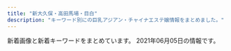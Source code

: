 ```yaml
---
title: "新大久保・高田馬場・目白"
description: "キーワード別にの巨乳アジアン・チャイナエステ嬢情報をまとめました。"
---
```


新着画像と新着キーワードをまとめています。
2021年06月05日の情報です。

<DmmAffiliateIns />
<KeywordTable
  shops={
    [
    {
        "name": "\u6708\u306e\u82b1",
        "url": "https://tsukinohana88.wixsite.com/index",
        "keywords": {},
        "station": "JR\u65b0\u5927\u4e45\u4fdd\u99c5",
        "img_links": [
            "https://static.wixstatic.com/media/80a184_d01c61ede293427e90b1ce25be8720c0~mv2.png",
            "https://static.wixstatic.com/media/80a184_fc46eb4762dc45d5aaded3823ed9ff89~mv2.png",
            "https://static.wixstatic.com/media/80a184_37c7b495532e44808fa932ada8728921~mv2.png",
            "https://static.wixstatic.com/media/80a184_9dc0d14b20d54a71a6cb9f57217e8a32~mv2.png",
            "https://static.wixstatic.com/media/80a184_685d8785c64448469efbaecd356f0615~mv2.jpg",
            "https://static.wixstatic.com/media/80a184_f4cca0709e8a42dfbc72e26393934723~mv2.jpg",
            "https://static.wixstatic.com/media/80a184_ec567299218a41eeb0cb491d6a584398~mv2.png",
            "https://static.wixstatic.com/media/80a184_b70a2c117ac542f79ec2a2014b642be4~mv2.png",
            "https://static.wixstatic.com/media/71aabe_7fde48e91203411687f75bf66049b810~mv2.jpg",
            "https://static.wixstatic.com/media/80a184_a8e12af9159e4af2bbd2cf724caf4e6a~mv2.jpeg",
            "https://static.wixstatic.com/media/80a184_6f8a99a76cfa4e8cb6871f8cdc4667f5~mv2.png",
            "https://static.wixstatic.com/media/80a184_60e3e10d71c6473ca82f313fefc49773~mv2.png",
            "https://static.wixstatic.com/media/80a184_126746405a7f40f191a12f71b777ea41~mv2.png",
            "https://static.wixstatic.com/media/80a184_5208b825bc574a8e8c38cfed61640f7b~mv2.png"
        ]
    },
    {
        "name": "Lovely Heart \u5927\u4e45\u4fdd\u5225\u9928",
        "station": "JR\u5927\u4e45\u4fdd\u99c5\u5317\u53e3",
        "img_links": [
            "http://aes-treat.com/scdl/staff/10811mb.jpg",
            "http://aes-treat.com/pic/head.jpg",
            "http://aes-treat.com/img/ttl_nouka.jpg",
            "http://aes-treat.com/scdl/staff/11041.jpg",
            "http://aes-treat.com/scdl/staff/11121mb.jpg",
            "http://aes-treat.com/scdl/staff/10841mb.jpg",
            "http://aes-treat.com/scdl/staff/10681mb.jpg",
            "http://aes-treat.com/scdl/staff/11091mb.jpg",
            "http://aes-treat.com/scdl/staff/10861.jpg",
            "http://aes-treat.com/scdl/staff/10981mb.jpg",
            "http://aes-treat.com/scdl/staff/11091.jpg",
            "http://aes-treat.com/img/ttl_attbnr.jpg",
            "http://aes-treat.com/scdl/staff/11051mb.jpg",
            "http://aes-treat.com/img/ttl_att.png",
            "http://aes-treat.com/scdl/staff/11051.jpg",
            "http://aes-treat.com/scdl/staff/10902.jpg",
            "http://aes-treat.com/scdl/staff/11191.jpg",
            "http://aes-treat.com/scdl/staff/10891mb.jpg",
            "http://aes-treat.com/scdl/staff/11162.jpg",
            "http://aes-treat.com/img/ttl_sister.png",
            "http://aes-treat.com/i/files/homeimg.jpg",
            "http://aes-treat.com/scdl/staff/11151.jpg",
            "http://aes-treat.com/scdl/staff/11201.jpg",
            "http://aes-treat.com/scdl/staff/10841.jpg",
            "http://aes-treat.com/scdl/staff/10721mb.jpg",
            "http://aes-treat.com/scdl/staff/10901.jpg",
            "http://aes-treat.com/scdl/staff/11151mb.jpg",
            "http://aes-treat.com/scdl/staff/11201mb.jpg",
            "http://aes-treat.com/scdl/staff/11161mb.jpg",
            "http://aes-treat.com/scdl/staff/10721.jpg",
            "http://aes-treat.com/scdl/staff/11211.jpg",
            "http://aes-treat.com/scdl/staff/10941mb.jpg",
            "http://aes-treat.com/scdl/staff/10971.jpg",
            "http://aes-treat.com/scdl/staff/11131.jpg",
            "http://aes-treat.com/scdl/staff/10811.jpg",
            "http://aes-treat.com/scdl/staff/10651.jpg",
            "http://aes-treat.com/pic/top1.jpg",
            "http://aes-treat.com/scdl/staff/10651mb.jpg",
            "http://aes-treat.com/scdl/staff/11131mb.jpg",
            "http://aes-treat.com/scdl/staff/11101.jpg",
            "http://aes-treat.com/scdl/staff/10771mb.jpg",
            "http://aes-treat.com/scdl/staff/11081.jpg",
            "http://aes-treat.com/scdl/staff/11101mb.jpg",
            "http://aes-treat.com/scdl/staff/10891.jpg",
            "http://aes-treat.com/scdl/staff/10171mb.jpg",
            "http://aes-treat.com/scdl/staff/11191mb.jpg",
            "http://aes-treat.com/img/ttl_mobile.jpg",
            "http://aes-treat.com/scdl/staff/11111.jpg",
            "http://aes-treat.com/scdl/staff/10861mb.jpg",
            "http://aes-treat.com/scdl/staff/10972.jpg",
            "http://aes-treat.com/scdl/staff/10681.jpg",
            "http://aes-treat.com/scdl/staff/11211mb.jpg",
            "http://aes-treat.com/scdl/staff/11041mb.jpg",
            "http://aes-treat.com/pic/top2.jpg",
            "http://aes-treat.com/img/ttl_staff.png",
            "http://aes-treat.com/scdl/staff/10971mb.jpg",
            "http://aes-treat.com/scdl/staff/11121.jpg",
            "http://aes-treat.com/img/system/campaign.jpg",
            "http://aes-treat.com/scdl/staff/10842.jpg",
            "http://aes-treat.com/scdl/staff/10171.jpg",
            "http://aes-treat.com/scdl/staff/11081mb.jpg",
            "http://aes-treat.com/scdl/staff/10981.jpg",
            "http://aes-treat.com/scdl/staff/10771.jpg",
            "http://aes-treat.com/scdl/staff/11161.jpg",
            "http://aes-treat.com/scdl/staff/10941.jpg",
            "http://aes-treat.com/scdl/staff/11111mb.jpg",
            "http://aes-treat.com/scdl/staff/10901mb.jpg"
        ],
        "url": "http://aes-treat.com/",
        "keywords": {
            "C": 37
        }
    },
    {
        "img_links": [
            "http://www.kity.work/img/nana1.jpg",
            "http://www.kity.work/images/5.jpg",
            "http://www.kity.work/img/aoi1.jpg",
            "http://www.kity.work/images/news.jpg",
            "http://www.kity.work/images/head.jpg",
            "http://www.kity.work/images/tel.jpg",
            "http://www.kity.work/staff/sara.jpg",
            "http://www.kity.work/images/int1.jpg",
            "http://www.kity.work/images/up.jpg",
            "http://www.kity.work/images/7.jpg",
            "http://www.kity.work/images/int2.jpg",
            "http://www.kity.work/images/s1.jpg",
            "http://www.kity.work/images/3.jpg",
            "http://www.kity.work/staff/yuka.jpg",
            "http://www.kity.work/images/s2.jpg",
            "http://www.kity.work/images/6.jpg",
            "http://www.kity.work/images/sys.jpg",
            "http://www.kity.work/img/yuka2.jpg",
            "http://www.kity.work/images/tg.jpg",
            "http://www.kity.work/img/erina2.jpg",
            "http://www.kity.work/staff/erina.jpg",
            "http://www.kity.work/img/erina1.jpg",
            "http://www.kity.work/images/ac2.jpg",
            "http://www.kity.work/images/1.jpg",
            "http://www.kity.work/images/s1.png",
            "http://www.kity.work/staff/nana.jpg",
            "http://www.kity.work/img/aoi2.jpg",
            "http://www.kity.work/staff/aoi.jpg",
            "http://www.kity.work/img/yuka1.jpg",
            "http://www.kity.work/images/staff_t.jpg",
            "http://www.kity.work/images/interior_t.jpg",
            "http://www.kity.work/img/sara2.jpg",
            "http://www.kity.work/img/sara1.jpg"
        ],
        "keywords": {},
        "name": "\u98a8\u96c5\u5802 \uff5e\u3075\u3046\u304c\u3069\u3046\uff5e",
        "station": "JR\u9ad8\u7530\u99ac\u5834\u99c5\u65e9\u7a32\u7530\u53e3",
        "url": "http://www.kity.work/"
    },
    {
        "keywords": {},
        "name": "Venus -\u30f4\u30a3\u30fc\u30ca\u30b9-",
        "img_links": [],
        "url": "https://venus.tyo.ac/",
        "station": "JR\u5927\u4e45\u4fdd\u99c5\u5357\u53e3"
    },
    {
        "station": "JR\u5927\u4e45\u4fdd\u99c5\u5317\u53e3",
        "keywords": {},
        "img_links": [
            "http://kobo.mssg.jp/images/wenzi-staff.png",
            "http://kobo.mssg.jp/images/staff_4.jpg",
            "http://kobo.mssg.jp/images/staff_bj4.png",
            "http://kobo.mssg.jp/images/staff_5.jpg",
            "http://kobo.mssg.jp/images/staff_9a.jpg",
            "http://kobo.mssg.jp/images/s_info.png",
            "http://kobo.mssg.jp/layer/images/top/top_03.jpg",
            "http://kobo.mssg.jp/images/1.jpg",
            "http://kobo.mssg.jp/images/staff_8a.jpg",
            "http://kobo.mssg.jp/layer/images/top/top_01.jpg",
            "http://kobo.mssg.jp/layer/images/top/top_05.jpg",
            "http://kobo.mssg.jp/layer/images/top/top_04.jpg",
            "http://kobo.mssg.jp/layer/images/top/top_06.jpg",
            "http://kobo.mssg.jp/layer/images/top.jpg",
            "http://kobo.mssg.jp/images/top2.jpg",
            "http://kobo.mssg.jp/layer/images/top/top_02.jpg",
            "http://kobo.mssg.jp/images/top1.jpg",
            "http://kobo.mssg.jp/images/info.png",
            "http://kobo.mssg.jp/images/staff_9b.jpg",
            "http://kobo.mssg.jp/images/staff_8.jpg",
            "http://kobo.mssg.jp/images/staff_bj1.png",
            "http://kobo.mssg.jp/images/staff_2b.jpg",
            "http://kobo.mssg.jp/images/staff_10a.jpg",
            "http://kobo.mssg.jp/layer/images/top/top_08.png",
            "http://kobo.mssg.jp/images/staff_2a.jpg"
        ],
        "name": "\u6c34\u8272-\u30df\u30ba\u30a4\u30ed-",
        "url": "http://kobo.mssg.jp/"
    },
    {
        "url": "http://www.harunoyume.com/",
        "name": "\u6625\u306e\u5922",
        "station": "JR\u65b0\u5927\u4e45\u4fdd\u99c5",
        "img_links": [
            "http://www.harunoyume.com/images/service-image.jpg",
            "http://www.harunoyume.com/images/discount.jpg",
            "http://www.harunoyume.com/images/campaign.jpg",
            "http://www.harunoyume.com/images/covergirl.jpg"
        ],
        "keywords": {}
    },
    {
        "station": "JR\u65b0\u5927\u4e45\u4fdd\u99c5",
        "url": "http://www.enchuen.com/",
        "name": "\u7e01\u4e2d\u7e01\uff5e\u3048\u3093\u3061\u3085\u3046\u3048\u3093\uff5e",
        "img_links": [
            "http://www.enchuen.com/images/therapist_kaori_s.jpg",
            "http://www.enchuen.com/images/interior02_s.jpg",
            "http://www.enchuen.com/images/therapist_noa.jpg",
            "http://www.enchuen.com/images/ins_header.png",
            "http://www.enchuen.com/images/therapist_yona.jpg",
            "http://www.enchuen.com/images/img_service04.png",
            "http://www.enchuen.com/images/icon_eng.png",
            "http://www.enchuen.com/images/btn_gnavi03_no.png",
            "http://www.enchuen.com/images/pagetop.png",
            "http://www.enchuen.com/images/top_slider6.jpg",
            "http://www.enchuen.com/images/tw_footer.png",
            "http://www.enchuen.com/images/ban-tel.png",
            "http://www.enchuen.com/images/tel_header.png",
            "http://www.enchuen.com/images/h2_link01.png",
            "http://www.enchuen.com/images/interior04_s.jpg",
            "http://www.enchuen.com/images/img_service06.png",
            "http://www.enchuen.com/images/img_service07.png",
            "http://www.enchuen.com/images/interior04.jpg",
            "http://www.enchuen.com/images/h2_alliancegide.png",
            "http://www.enchuen.com/images/h2_linkban.png",
            "http://www.enchuen.com/images/icon_chi.png",
            "http://www.enchuen.com/images/q_qa.png",
            "http://www.enchuen.com/images/img_slider03.png",
            "http://www.enchuen.com/images/therapist_yume.jpg",
            "http://www.enchuen.com/images/h2_twitter.png",
            "http://www.enchuen.com/images/img_service03.png",
            "http://www.enchuen.com/images/h2_qa.png",
            "http://www.enchuen.com/images/top_slider4.jpg",
            "http://www.enchuen.com/images/h2_servicecontents.png",
            "http://www.enchuen.com/images/interior01.jpg",
            "http://www.enchuen.com/images/img_comimgsoon.jpg",
            "http://www.enchuen.com/images/h2_alliancegide2.png",
            "http://www.enchuen.com/images/img_slider01.png",
            "http://www.enchuen.com/images/interior03.jpg",
            "http://www.enchuen.com/images/img_service02.png",
            "http://www.enchuen.com/images/btn_gnavi06_no.png",
            "http://www.enchuen.com/images/img_slider02.png",
            "http://www.enchuen.com/images/therapist_kaori.jpg",
            "http://www.enchuen.com/images/top_slider3.jpg",
            "http://www.enchuen.com/images/top_slider2.jpg",
            "http://www.enchuen.com/images/h2_contact.png",
            "http://www.enchuen.com/images/btn_gnavi01_no.png",
            "http://www.enchuen.com/images/btn_gnavi04_no.png",
            "http://www.enchuen.com/images/img_aromaoil.png",
            "http://www.enchuen.com/images/interior01_s.jpg",
            "http://www.enchuen.com/images/mess_footer.png",
            "http://www.enchuen.com/images/therapist_yona_s.jpg",
            "http://www.enchuen.com/images/a_qa.png",
            "http://www.enchuen.com/images/interior02.jpg",
            "http://www.enchuen.com/images/tw_header.png",
            "http://www.enchuen.com/images/btn_gnavi02_no.png",
            "http://www.enchuen.com/images/btn_gnavi05_no.png",
            "http://www.enchuen.com/images/mail_header.png",
            "http://www.enchuen.com/images/top_slider1.jpg",
            "http://www.enchuen.com/images/img_service01.png",
            "http://www.enchuen.com/images/img_service05.png",
            "http://www.enchuen.com/images/h2_instagam.png",
            "http://www.enchuen.com/images/top_slider5.jpg",
            "http://www.enchuen.com/images/h2_alltherapist.png",
            "http://www.enchuen.com/images/therapist_yume_s.jpg",
            "http://www.enchuen.com/images/interior03_s.jpg",
            "http://www.enchuen.com/images/h2_information.png",
            "http://www.enchuen.com/images/therapist_noa_s.jpg",
            "http://www.enchuen.com/images/ins_footer.png"
        ],
        "keywords": {
            "C": 4
        }
    },
    {
        "station": "JR\u9ad8\u7530\u99ac\u5834\u99c5",
        "img_links": [
            "http://www.aromaonly1.com/images/index_16.jpg",
            "http://www.aromaonly1.com/images/service_10.jpg",
            "http://www.aromaonly1.com/images/aromaonly1_468x60.png",
            "http://www.aromaonly1.com/images/index_11.jpg",
            "http://www.aromaonly1.com/uploads/5f4083d49285cbe64774b1bd70e86150.jpg",
            "http://www.aromaonly1.com/images/index_12.jpg",
            "http://www.aromaonly1.com/images/fanhui.png",
            "http://www.aromaonly1.com/images/index_14.jpg",
            "http://www.aromaonly1.com/images/index_07.jpg",
            "http://www.aromaonly1.com/my_work/images/pic1.png",
            "http://www.aromaonly1.com/uploads/015cba9c432d730d26583fe998534fa6.jpg",
            "http://www.aromaonly1.com/images/index_20.jpg",
            "http://www.aromaonly1.com/images/index_15.jpg",
            "http://www.aromaonly1.com/images/service_11.jpg",
            "http://www.aromaonly1.com/images/index_21.jpg",
            "http://www.aromaonly1.com/images/interior_10.jpg",
            "http://www.aromaonly1.com/uploads/66dc68de1f9c001b6f15d52303314efc.jpg",
            "http://www.aromaonly1.com/images/index_05.jpg",
            "http://www.aromaonly1.com/uploads/b43afdf6c0db7020b472f89b05664984.jpg",
            "http://www.aromaonly1.com/uploads/18799c1985ca7d1cd026808323ec51c2.jpg",
            "http://www.aromaonly1.com/uploads/c24b4a66b959c50d941c227e2167e47a.jpg",
            "http://www.aromaonly1.com/uploads/0d74a4af5e268e3562daa56048c13906.jpg",
            "http://www.aromaonly1.com/images/index_04.jpg",
            "http://www.aromaonly1.com/images/index_08.jpg",
            "http://www.aromaonly1.com/images/index_03.jpg",
            "http://www.aromaonly1.com/uploads/39a20c0f1405de5aa73fad53492e41be.jpg",
            "http://www.aromaonly1.com/uploads/56e94a67d1aa4ea89d5f2064a387ab96.jpg",
            "http://www.aromaonly1.com/uploads/8e9e8b4d89b256773f17dff61368328c.jpg",
            "http://www.aromaonly1.com/images/index_19.jpg",
            "http://www.aromaonly1.com/images/index_18.jpg",
            "http://www.aromaonly1.com/images/index_02.jpg",
            "http://www.aromaonly1.com/images/girls_10.jpg",
            "http://www.aromaonly1.com/images/index_01.jpg",
            "http://www.aromaonly1.com/uploads/3e6ede4dd71b9611bfc0fc01fff82057.jpg",
            "http://www.aromaonly1.com/images/link_10.jpg",
            "http://www.aromaonly1.com/images/index_17.jpg",
            "http://www.aromaonly1.com/uploads/2f5941103973429d3981087968a845a3.jpg",
            "http://www.aromaonly1.com/images/index_06.jpg",
            "http://www.aromaonly1.com/uploads/e01fa669285bc99ba782abfd90a08bb2.jpg",
            "http://www.aromaonly1.com/uploads/ac75f516de3602f2ed5de1d9e2383a35.jpg"
        ],
        "name": "NEW ONLY ONE",
        "keywords": {
            "C": 3,
            "E": 2,
            "86": 4,
            "88": 3,
            "D": 2
        },
        "url": "http://www.aromaonly1.com/"
    },
    {
        "img_links": [
            "http://massage-1.net/images/top/top_06.jpg",
            "http://massage-1.net/images/page_top.png",
            "http://massage-1.net/images/home/top.jpg",
            "http://massage-1.net/images/top/top_01.jpg",
            "http://massage-1.net/images/top/top_03.jpg",
            "http://massage-1.net/images/top/top_02.jpg",
            "http://massage-1.net/images/top/top_05.jpg",
            "http://massage-1.net/images/top/top_08.png",
            "http://massage-1.net/images/staff_image/staf_05a.jpg",
            "http://massage-1.net/images/top/top_04.jpg"
        ],
        "url": "http://massage-1.net/",
        "name": "\u697d\u5712",
        "keywords": {},
        "station": "JR\u9ad8\u7530\u99ac\u5834\u99c5\u65e9\u7a32\u7530\u53e3"
    },
    {
        "name": "\u604b",
        "station": "JR\u9ad8\u7530\u99ac\u5834\u99c5\u65e9\u7a32\u7530\u53e3",
        "url": "http://tkoi.work/",
        "img_links": [
            "http://tkoi.work/sp/img/mika1.jpg",
            "http://tkoi.work/sp/images/ac2.png",
            "http://tkoi.work/img/riri1.jpg",
            "http://tkoi.work/img/ai1.jpg",
            "http://tkoi.work/images/head.jpg",
            "http://tkoi.work/sp/images/rec2.png",
            "http://tkoi.work/sp/images/2.jpg",
            "http://tkoi.work/sp/images/newsb.png",
            "http://tkoi.work/images/b2.jpg",
            "http://tkoi.work/sp/images/interior_t.png",
            "http://tkoi.work/images/int2.png",
            "http://tkoi.work/images/mobile.jpg",
            "http://tkoi.work/sp/images/int2.png",
            "http://tkoi.work/sp/img/koko1.jpg",
            "http://tkoi.work/images/sys2.png",
            "http://tkoi.work/sp/images/sys.png",
            "http://tkoi.work/sp/images/info_t.jpg",
            "http://tkoi.work/images/b1.jpg",
            "http://tkoi.work/images/1.jpg",
            "http://tkoi.work/sp/images/footer.png",
            "http://tkoi.work/sp/img/ai1.jpg",
            "http://tkoi.work/images/int1.png",
            "http://tkoi.work/sp/images/news.jpg",
            "http://tkoi.work/sp/images/int1.png",
            "http://tkoi.work/images/3.jpg",
            "http://tkoi.work/sp/images/staff_t.png",
            "http://tkoi.work/images/sm.jpg",
            "http://tkoi.work/img/mika1.jpg",
            "http://tkoi.work/sp/images/head.jpg",
            "http://tkoi.work/sp/images/tel.jpg",
            "http://tkoi.work/sp/images/ac1.jpg",
            "http://tkoi.work/images/news.png",
            "http://tkoi.work/images/ta.jpg",
            "http://tkoi.work/images/2.jpg",
            "http://tkoi.work/images/b3.jpg",
            "http://tkoi.work/sp/images/4.jpg",
            "http://tkoi.work/sp/img/riri1.jpg",
            "http://tkoi.work/images/s1.png",
            "http://tkoi.work/sp/menu/staff.jpg",
            "http://tkoi.work/images/interior_t.jpg",
            "http://tkoi.work/images/staff_t.jpg",
            "http://tkoi.work/sp/menu/top.jpg",
            "http://tkoi.work/sp/images/1.jpg",
            "http://tkoi.work/sp/images/info.png",
            "http://tkoi.work/sp/images/3.jpg",
            "http://tkoi.work/images/main_footer.jpg",
            "http://tkoi.work/sp/images/rec1.png",
            "http://tkoi.work/images/sys1.png",
            "http://tkoi.work/images/main_top.jpg",
            "http://tkoi.work/img/koko1.jpg",
            "http://tkoi.work/images/4.jpg"
        ],
        "keywords": {}
    },
    {
        "name": "Lovely Heart",
        "keywords": {
            "C": 38
        },
        "station": "JR\u5927\u4e45\u4fdd\u99c5\u5317\u53e3",
        "img_links": [
            "http://aes-salon.com/scdl/staff/10693.jpg",
            "http://aes-salon.com/scdl/staff/10621.jpg",
            "http://aes-salon.com/img/access/road3.jpg",
            "http://aes-salon.com/scdl/staff/10701mb.jpg",
            "http://aes-salon.com/scdl/staff/10651mb.jpg",
            "http://aes-salon.com/scdl/staff/10462.jpg",
            "http://aes-salon.com/scdl/staff/10502.jpg",
            "http://aes-salon.com/img/access/roaddm.png",
            "http://aes-salon.com/pic/top1.jpg",
            "http://aes-salon.com/scdl/staff/10591.jpg",
            "http://aes-salon.com/scdl/staff/10601mb.jpg",
            "http://aes-salon.com/pic/top2.jpg",
            "http://aes-salon.com/scdl/staff/10082.jpg",
            "http://aes-salon.com/scdl/staff/10661.jpg",
            "http://aes-salon.com/scdl/staff/10081.jpg",
            "http://aes-salon.com/scdl/staff/10351.jpg",
            "http://aes-salon.com/scdl/staff/10471mb.jpg",
            "http://aes-salon.com/scdl/staff/10291.jpg",
            "http://aes-salon.com/scdl/staff/10091mb.jpg",
            "http://aes-salon.com/scdl/staff/10341mb.jpg",
            "http://aes-salon.com/img/ttl_attbnr.jpg",
            "http://aes-salon.com/scdl/staff/10692.jpg",
            "http://aes-salon.com/img/ttl_bekan.jpg",
            "http://aes-salon.com/scdl/staff/10631mb.jpg",
            "http://aes-salon.com/scdl/staff/10461.jpg",
            "http://aes-salon.com/scdl/staff/10661mb.jpg",
            "http://aes-salon.com/img/access/road2.jpg",
            "http://aes-salon.com/scdl/staff/10441mb.jpg",
            "http://aes-salon.com/scdl/staff/10081mb.jpg",
            "http://aes-salon.com/scdl/staff/10122.jpg",
            "http://aes-salon.com/img/ttl_staff.png",
            "http://aes-salon.com/scdl/staff/10571.jpg",
            "http://aes-salon.com/scdl/staff/10691.jpg",
            "http://aes-salon.com/scdl/staff/10121.jpg",
            "http://aes-salon.com/scdl/staff/10121mb.jpg",
            "http://aes-salon.com/scdl/staff/10602.jpg",
            "http://aes-salon.com/img/ttl_nouka.jpg",
            "http://aes-salon.com/scdl/staff/10341.jpg",
            "http://aes-salon.com/scdl/staff/10671mb.jpg",
            "http://aes-salon.com/scdl/staff/10412.jpg",
            "http://aes-salon.com/scdl/staff/10641.jpg",
            "http://aes-salon.com/scdl/staff/10291mb.jpg",
            "http://aes-salon.com/scdl/staff/10571mb.jpg",
            "http://aes-salon.com/scdl/staff/10651.jpg",
            "http://aes-salon.com/img/system/campaign.jpg",
            "http://aes-salon.com/scdl/staff/10731.jpg",
            "http://aes-salon.com/scdl/staff/10471.jpg",
            "http://aes-salon.com/scdl/staff/10092.jpg",
            "http://aes-salon.com/scdl/staff/10091.jpg",
            "http://aes-salon.com/img/ttl_att.png",
            "http://aes-salon.com/scdl/staff/10083.jpg",
            "http://aes-salon.com/scdl/staff/10472.jpg",
            "http://aes-salon.com/img/ttl_mobile.jpg",
            "http://aes-salon.com/scdl/staff/10292.jpg",
            "http://aes-salon.com/img/ttl_sister.png",
            "http://aes-salon.com/img/access/road1.jpg",
            "http://aes-salon.com/scdl/staff/10701.jpg",
            "http://aes-salon.com/scdl/staff/10411.jpg",
            "http://aes-salon.com/scdl/staff/10501mb.jpg",
            "http://aes-salon.com/scdl/staff/10671.jpg",
            "http://aes-salon.com/scdl/staff/10562.jpg",
            "http://aes-salon.com/scdl/staff/10721mb.jpg",
            "http://aes-salon.com/scdl/staff/10694.jpg",
            "http://aes-salon.com/scdl/staff/10501.jpg",
            "http://aes-salon.com/scdl/staff/10592.jpg",
            "http://aes-salon.com/scdl/staff/10441.jpg",
            "http://aes-salon.com/scdl/staff/10721.jpg",
            "http://aes-salon.com/scdl/staff/10711mb.jpg",
            "http://aes-salon.com/scdl/staff/10621mb.jpg",
            "http://aes-salon.com/scdl/staff/10561mb.jpg",
            "http://aes-salon.com/pic/head.jpg",
            "http://aes-salon.com/scdl/staff/10411mb.jpg",
            "http://aes-salon.com/scdl/staff/10691mb.jpg",
            "http://aes-salon.com/scdl/staff/10461mb.jpg",
            "http://aes-salon.com/scdl/staff/10631.jpg",
            "http://aes-salon.com/scdl/staff/10563.jpg",
            "http://aes-salon.com/scdl/staff/10342.jpg",
            "http://aes-salon.com/scdl/staff/10561.jpg",
            "http://aes-salon.com/scdl/staff/10511.jpg",
            "http://aes-salon.com/scdl/staff/10511mb.jpg",
            "http://aes-salon.com/scdl/staff/10731mb.jpg",
            "http://aes-salon.com/scdl/staff/10351mb.jpg",
            "http://aes-salon.com/scdl/staff/10641mb.jpg",
            "http://aes-salon.com/img/access/road4.jpg",
            "http://aes-salon.com/i/files/homeimg.jpg",
            "http://aes-salon.com/scdl/staff/10711.jpg",
            "http://aes-salon.com/scdl/staff/10591mb.jpg",
            "http://aes-salon.com/scdl/staff/10601.jpg"
        ],
        "url": "http://aes-salon.com/"
    },
    {
        "name": "\u7652\u3057\u306e\u51fa\u4f1a\u3044",
        "url": "http://p-aroma.work/",
        "station": "JR\u5927\u4e45\u4fdd\u99c5\u5317\u53e3",
        "img_links": [
            "http://p-aroma.work/images/mobile.jpg",
            "http://p-aroma.work/images/s1.png",
            "http://p-aroma.work/img/rina1.png",
            "http://p-aroma.work/images/1.jpg",
            "http://p-aroma.work/images/2.jpg",
            "http://p-aroma.work/images/sys.png",
            "http://p-aroma.work/staff/kasumi.jpg",
            "http://p-aroma.work/images/4.jpg",
            "http://p-aroma.work/img/ayaka1.png",
            "http://p-aroma.work/img/mirai1.png",
            "http://p-aroma.work/images/interior_t.png",
            "http://p-aroma.work/images/staff_t.png",
            "http://p-aroma.work/images/s1.jpg",
            "http://p-aroma.work/staff/mirai.jpg",
            "http://p-aroma.work/images/news.jpg",
            "http://p-aroma.work/staff/mayu.jpg",
            "http://p-aroma.work/images/7.jpg",
            "http://p-aroma.work/images/int1.png",
            "http://p-aroma.work/img/haru1.png",
            "http://p-aroma.work/staff/haru.jpg",
            "http://p-aroma.work/img/mayu1.png",
            "http://p-aroma.work/staff/rina.jpg",
            "http://p-aroma.work/images/6.jpg",
            "http://p-aroma.work/images/s2.jpg",
            "http://p-aroma.work/staff/ayaka.jpg",
            "http://p-aroma.work/img/kasumi1.png",
            "http://p-aroma.work/images/tel.jpg",
            "http://p-aroma.work/images/int2.png",
            "http://p-aroma.work/images/head.jpg",
            "http://p-aroma.work/images/3.jpg"
        ],
        "keywords": {}
    },
    {
        "img_links": [
            "http://pretty.este.work/ayumi.jpg",
            "http://pretty.este.work/4.jpg",
            "http://pretty.este.work/rec2.png",
            "http://pretty.este.work/3.jpg",
            "http://pretty.este.work/hana.jpg",
            "http://pretty.este.work/up.jpg",
            "http://pretty.este.work/news.jpg",
            "http://pretty.este.work/rec1.png",
            "http://pretty.este.work/2.jpg",
            "http://pretty.este.work/sayurin.jpg",
            "http://pretty.este.work/tg.jpg",
            "http://pretty.este.work/interior_t.jpg",
            "http://pretty.este.work/int1.png",
            "http://pretty.este.work/nana.jpg",
            "http://pretty.este.work/1.jpg",
            "http://pretty.este.work/head.jpg",
            "http://pretty.este.work/sakura.jpg",
            "http://pretty.este.work/staff_t.jpg"
        ],
        "name": "Pretty \uff5e\u30d7\u30ea\u30c6\u30a3\u30fc\uff5e",
        "url": "http://pretty.este.work/",
        "keywords": {},
        "station": "JR\u9ad8\u7530\u99ac\u5834\u99c5"
    },
    {
        "name": "\u99ac\u5834one",
        "url": "http://familiar.ests.jp/",
        "img_links": [
            "http://familiar.ests.jp/images/mobile.jpg",
            "http://familiar.ests.jp/images/s_staff.png",
            "http://familiar.ests.jp/images/staff_bj1s.png",
            "http://familiar.ests.jp/images/news.png",
            "http://familiar.ests.jp/images/service.jpg",
            "http://familiar.ests.jp/images/acc.png",
            "http://familiar.ests.jp/photos/sites/33/2020/10/2020101409554799.jpg",
            "http://familiar.ests.jp/images/s_link.png",
            "http://familiar.ests.jp/images/top.jpg",
            "http://familiar.ests.jp/photos/sites/33/2019/09/2019092718554568.jpg",
            "http://familiar.ests.jp/images/bian.jpg",
            "http://familiar.ests.jp/photos/sites/33/2020/10/2020101901153954.jpg",
            "http://familiar.ests.jp/images/info.png",
            "http://familiar.ests.jp/photos/sites/33/2019/09/2019092718570723.jpg",
            "http://familiar.ests.jp/images/s_service.png",
            "http://familiar.ests.jp/photos/sites/33/2019/09/2019092318545965.jpg",
            "http://familiar.ests.jp/photos/sites/33/2019/07/2019073009094778.jpg",
            "http://familiar.ests.jp/images/staff_bj4s.png",
            "http://familiar.ests.jp/images/nei_bj1.png"
        ],
        "station": "JR\u9ad8\u7530\u99ac\u5834\u99c5\u65e9\u7a32\u7530\u53e3",
        "keywords": {
            "83": 3,
            "86": 3,
            "C": 18
        }
    },
    {
        "keywords": {},
        "url": "http://www.e-candy.work/",
        "name": "Lui\uff5e\u30eb\u30a4\uff5e",
        "station": "\u65b0\u5927\u4e45\u4fdd\u99c5",
        "img_links": [
            "http://www.e-candy.work/images/int2.png",
            "http://www.e-candy.work/images/staff_t.png",
            "http://www.e-candy.work/img/mimi1.jpg",
            "http://www.e-candy.work/img/haruka1.jpg",
            "http://www.e-candy.work/images/3.jpg",
            "http://www.e-candy.work/images/10.jpg",
            "http://www.e-candy.work/images/sys1.jpg",
            "http://www.e-candy.work/images/interior_t.png",
            "http://www.e-candy.work/images/info.png",
            "http://www.e-candy.work/img/aya1.jpg",
            "http://www.e-candy.work/images/1.jpg",
            "http://www.e-candy.work/img/hana1.jpg",
            "http://www.e-candy.work/images/9.jpg",
            "http://www.e-candy.work/images/8.jpg",
            "http://www.e-candy.work/img/yui1.jpg",
            "http://www.e-candy.work/images/int1.png",
            "http://www.e-candy.work/images/4.jpg",
            "http://www.e-candy.work/images/11.jpg",
            "http://www.e-candy.work/img/ai1.jpg",
            "http://www.e-candy.work/img/nami1.jpg",
            "http://www.e-candy.work/img/risa1.jpg",
            "http://www.e-candy.work/images/sys3.png",
            "http://www.e-candy.work/images/5.jpg",
            "http://www.e-candy.work/images/news.jpg",
            "http://www.e-candy.work/images/s1.png",
            "http://www.e-candy.work/img/rina1.jpg",
            "http://www.e-candy.work/images/12.jpg",
            "http://www.e-candy.work/images/tel.jpg",
            "http://www.e-candy.work/img/nana1.jpg",
            "http://www.e-candy.work/images/7.jpg",
            "http://www.e-candy.work/images/mobile.jpg",
            "http://www.e-candy.work/images/head.jpg",
            "http://www.e-candy.work/images/sys2.jpg",
            "http://www.e-candy.work/images/6.jpg",
            "http://www.e-candy.work/img/miki1.jpg",
            "http://www.e-candy.work/images/newface.png"
        ]
    },
    {
        "keywords": {},
        "url": "http://gogonoheya.ies.fun/",
        "name": "Rabenda\u30fb\u30e9\u30d9\u30f3\u30c0\u30fc",
        "img_links": [],
        "station": "JR\u5927\u4e45\u4fdd\u99c5\u5317\u53e3"
    },
    {
        "img_links": [
            "http://familiar.tyo.cm/photos/sites/37/2019/03/2019031806471671.jpg",
            "http://familiar.tyo.cm/photos/sites/37/2019/11/2019112002511160.jpg",
            "http://familiar.tyo.cm/images/s_staff.jpg",
            "http://familiar.tyo.cm/photos/sites/37/2019/10/2019100304481325.jpg",
            "http://familiar.tyo.cm/images/1.png",
            "http://familiar.tyo.cm/photos/sites/37/2018/12/2018121903013346.jpg",
            "http://familiar.tyo.cm/photos/sites/37/2019/10/2019102408541458.jpg",
            "http://familiar.tyo.cm/photos/sites/37/2019/03/2019032406115598.jpg",
            "http://familiar.tyo.cm/photos/sites/37/2019/11/2019112902341792.jpg",
            "http://familiar.tyo.cm/photos/sites/37/2019/03/2019032406115451.jpg",
            "http://familiar.tyo.cm/photos/sites/37/2019/06/2019060406161857.jpg",
            "http://familiar.tyo.cm/photos/sites/37/2021/05/2021052506414738.jpg",
            "http://familiar.tyo.cm/photos/sites/37/2021/05/2021052506592522.jpg",
            "http://familiar.tyo.cm/photos/sites/37/2018/12/2018121903022968.jpg",
            "http://familiar.tyo.cm/images/s_link.jpg",
            "http://familiar.tyo.cm/images/s_news.jpg",
            "http://familiar.tyo.cm/photos/sites/37/2019/09/201909270657496.jpg",
            "http://familiar.tyo.cm/photos/sites/37/2019/06/2019060406241084.jpg",
            "http://familiar.tyo.cm/photos/sites/37/2019/12/2019120502265383.jpg",
            "http://familiar.tyo.cm/photos/sites/37/2019/03/2019032406115446.jpg",
            "http://familiar.tyo.cm/photos/sites/37/2019/03/2019032406115491.jpg",
            "http://familiar.tyo.cm/images/tel.png",
            "http://familiar.tyo.cm/photos/sites/37/2019/03/2019032406115440.jpg",
            "http://familiar.tyo.cm/photos/sites/37/2019/06/2019061502562797.jpg",
            "http://familiar.tyo.cm/photos/sites/37/2019/12/201912130833132.jpg",
            "http://familiar.tyo.cm/photos/sites/37/2019/12/2019120401354873.jpg",
            "http://familiar.tyo.cm/photos/sites/37/2019/12/2019120401355046.jpg",
            "http://familiar.tyo.cm/photos/sites/37/2019/11/2019110802115992.jpg",
            "http://familiar.tyo.cm/photos/sites/37/2019/06/2019062210030384.jpg",
            "http://familiar.tyo.cm/photos/sites/37/2019/03/2019032406115311.jpg",
            "http://familiar.tyo.cm/photos/sites/37/2019/12/2019120502264671.jpg",
            "http://familiar.tyo.cm/photos/sites/37/2019/10/2019102502193551.jpg",
            "http://familiar.tyo.cm/photos/sites/37/2019/06/2019061502562798.jpg",
            "http://familiar.tyo.cm/photos/sites/37/2019/06/201906040617136.jpg",
            "http://familiar.tyo.cm/images/mobile.jpg",
            "http://familiar.tyo.cm/photos/sites/37/2019/12/2019120401354980.jpg",
            "http://familiar.tyo.cm/images/top.png",
            "http://familiar.tyo.cm/photos/sites/37/2019/03/2019032406115312.jpg",
            "http://familiar.tyo.cm/photos/sites/37/2019/06/2019061502562745.jpg",
            "http://familiar.tyo.cm/photos/sites/37/2019/10/2019102502193826.jpg",
            "http://familiar.tyo.cm/photos/sites/37/2019/09/2019090503385014.jpg"
        ],
        "url": "http://familiar.tyo.cm/",
        "name": "Familiar\u30fb\u30d5\u30a1\u30df\u30ea\u30fc\u30a2",
        "station": "JR\u65b0\u5927\u4e45\u4fdd\u99c5",
        "keywords": {
            "87": 59,
            "D": 152,
            "88": 21,
            "C": 2,
            "85": 21,
            "E": 28,
            "83": 7,
            "86": 74
        }
    },
    {
        "station": "JR\u9ad8\u7530\u99ac\u5834\u99c5\u65e9\u7a32\u7530\u53e3",
        "img_links": [
            "http://www.y-rlx.site/images/upload/thumb/7ef0dbd713e60157.jpg",
            "http://www.y-rlx.site/images/upload/thumb/855f910df0047867.jpg",
            "http://www.y-rlx.site/images/index_13.jpg",
            "http://y-rlx.site/images/index_07.jpg",
            "http://www.y-rlx.site/girl/03.jpg",
            "http://www.y-rlx.site/images/upload/thumb/117cc02414cb58fe.jpg",
            "http://www.y-rlx.site/images/upload/thumb/0d7b4714c8aced28.jpg",
            "http://www.y-rlx.site/images/index_02.jpg",
            "http://y-rlx.site/images/index_04.jpg",
            "http://www.y-rlx.site/girl/05.jpg",
            "http://www.y-rlx.site/images/info_09.jpg",
            "http://www.y-rlx.site/images/index_04.jpg",
            "http://www.y-rlx.site/images/upload/thumb/a3dc59474308193e.jpg",
            "http://www.y-rlx.site/images/index_06.jpg",
            "http://www.y-rlx.site/images/upload/thumb/0a4230132522743d.jpg",
            "http://www.y-rlx.site/images/index_18.jpg",
            "http://www.y-rlx.site/images/index_10.jpg",
            "http://www.y-rlx.site/images/rec_09.jpg",
            "http://www.y-rlx.site/images/rec.jpg",
            "http://www.y-rlx.site/images/index_11.jpg",
            "http://www.y-rlx.site/images/index_19.jpg",
            "http://www.y-rlx.site/images/index_01.jpg",
            "http://www.y-rlx.site/girl/04.jpg",
            "http://www.y-rlx.site/images/index_07.jpg",
            "http://www.y-rlx.site/girl/01.jpg",
            "http://www.y-rlx.site/images/index_15.jpg",
            "http://www.y-rlx.site/images/index_20.jpg",
            "http://www.y-rlx.site/images/info.jpg",
            "http://www.y-rlx.site/images/index_05.jpg",
            "http://www.y-rlx.site/images/upload/thumb/7ec52ffef2544273.jpg",
            "http://www.y-rlx.site/images/index_03.jpg",
            "http://www.y-rlx.site/images/upload/thumb/0776a8acf9219785.jpg",
            "http://www.y-rlx.site/images/upload/thumb/e0a26e58e17a1416.jpg",
            "http://www.y-rlx.site/images/card.jpg",
            "http://www.y-rlx.site/images/index_09.jpg",
            "http://www.y-rlx.site/images/upload/thumb/2c7fdde9ad97892b.jpg",
            "http://www.y-rlx.site/images/staff_09.jpg",
            "http://www.y-rlx.site/images/index_08.jpg",
            "http://www.y-rlx.site/girl/02.jpg"
        ],
        "name": "\u60a0\u30a8\u30b9\u30c6",
        "keywords": {
            "C": 6,
            "D": 1,
            "87": 4,
            "88": 3
        },
        "url": "http://www.y-rlx.site/"
    },
    {
        "url": "http://www.china-es.info/",
        "keywords": {},
        "img_links": [
            "http://www.china-es.info/img/hibiki1.jpg",
            "http://www.china-es.info/images/rec1.jpg",
            "http://www.china-es.info/images/menu/interior.jpg",
            "http://www.china-es.info/images/sys3.jpg",
            "http://www.china-es.info/images/news.jpg",
            "http://www.china-es.info/img/nana1.jpg",
            "http://www.china-es.info/images/staff_t.jpg",
            "http://www.china-es.info/images/int3.jpg",
            "http://www.china-es.info/images/top.jpg",
            "http://www.china-es.info/images/mobile.jpg",
            "http://www.china-es.info/images/sys1.jpg",
            "http://www.china-es.info/images/sys2.jpg",
            "http://www.china-es.info/images/int4.jpg",
            "http://www.china-es.info/img/nana2.jpg",
            "http://www.china-es.info/img/ringo1.jpg",
            "http://www.china-es.info/images/menu/staff.jpg",
            "http://www.china-es.info/images/head.jpg",
            "http://www.china-es.info/images/rec2.jpg",
            "http://www.china-es.info/images/int2.jpg",
            "http://www.china-es.info/images/int1.jpg",
            "http://www.china-es.info/images/menu/top.jpg",
            "http://www.china-es.info/images/interior_t.jpg"
        ],
        "name": "Honey At Home \u30cf\u30cb\u30fc\u30a2\u30c3\u30c8\u30db\u30fc\u30e0",
        "station": "JR\u9ad8\u7530\u99ac\u5834\u99c5\u65e9\u7a32\u7530\u53e3"
    },
    {
        "keywords": {
            "C": 40,
            "E": 3,
            "G": 1,
            "\u30c0\u30a4\u30ca\u30de\u30a4\u30c8": 1
        },
        "url": "https://est-hana.com/",
        "station": "JR\u5927\u4e45\u4fdd\u99c5\u5317\u53e3",
        "name": "\u82b1",
        "img_links": [
            "https://est-hana.com/img/girl/main/smain1891e9ae2d8752cd8b9474ebd62df9909f9b.jpg",
            "https://est-hana.com/img/girl/thumb/smain1891e9ae2d8752cd8b9474ebd62df9909f9b.jpg",
            "https://est-hana.com/img/girl/list/s77_list.jpg",
            "https://est-hana.com/img/material/massap3.jpg",
            "https://est-hana.com/img/whatnew/20200401min60.jpg",
            "https://est-hana.com/img/girl/thumb/smain1912da4fa2da2e801312734721e1a44d8e19.jpg",
            "https://est-hana.com/img/girl/thumb/s180_1.jpg",
            "https://est-hana.com/img/girl/pickup/topgirl20161016054301.png",
            "https://est-hana.com/img/girl/thumb/smain1902e7f2a11706f93c08ab1eb76c57c0a501.jpg",
            "https://est-hana.com/img/girl/list/sface190e7f2a11706f93c08ab1eb76c57c0a501.jpg",
            "https://est-hana.com/img/girl/thumb/s86_1.jpg",
            "https://est-hana.com/img/whatnew/20200401_mask.jpg",
            "https://est-hana.com/img/girl/list/sface8365230fc40840a020ba3ed47600db4b4a.jpg",
            "https://est-hana.com/img/material/accsess_picter2.jpg",
            "https://est-hana.com/img/material/top_t3.png",
            "https://est-hana.com/img/whatnew/20200304.jpg",
            "https://est-hana.com/img/girl/pickup/pickup20190118192153.jpg",
            "https://est-hana.com/img/girl/main/s88_1.jpg",
            "https://est-hana.com/img/girl/main/smain1871110bf62c88dcefca310cdc127f9b11f2.jpg",
            "https://est-hana.com/img/material/sys_option.png",
            "https://est-hana.com/img/material/gm6_rollout.png",
            "https://est-hana.com/img/girl/thumb/smain1901e7f2a11706f93c08ab1eb76c57c0a501.jpg",
            "https://est-hana.com/img/material/top_t2_img_rev2.jpg",
            "https://est-hana.com/img/girl/pickup/pickup20191208191053.jpg",
            "https://est-hana.com/img/girl/list/slist8365230fc40840a020ba3ed47600db4b4a.jpg",
            "https://est-hana.com/img/girl/pickup/pickup20180830201105.jpg",
            "https://est-hana.com/img/material/massap7.jpg",
            "https://est-hana.com/img/girl/pickup/pickup20141227182613.jpeg",
            "https://est-hana.com/img/girl/thumb/smain1911ec56c0d5cc68365ea11e2e52a40272d8.jpg",
            "https://est-hana.com/img/material/massap4.jpg",
            "https://est-hana.com/img/girl/list/slist189e9ae2d8752cd8b9474ebd62df9909f9b.jpg",
            "https://est-hana.com/img/girl/list/s86_face.jpg",
            "https://est-hana.com/img/girl/list/s163_face.jpg",
            "https://est-hana.com/img/material/top_t2.png",
            "https://est-hana.com/img/material/click_tel_btn.png",
            "https://est-hana.com/img/girl/pickup/topgirl20180308214256.png",
            "https://est-hana.com/img/girl/list/sface110404ef9fc79e2a0a04d64b621c22a0c77.jpg",
            "https://est-hana.com/img/material/massap5.jpg",
            "https://est-hana.com/img/material/massap1.jpg",
            "https://est-hana.com/img/girl/main/s180_1.jpg",
            "https://est-hana.com/img/girl/thumb/smain110138adcf1cf026681bfa9a408199a21890.jpg",
            "https://est-hana.com/img/material/detailwaku.png",
            "https://est-hana.com/img/material/photorenew1.jpg",
            "https://est-hana.com/img/girl/pickup/topgirl20141227182718.png",
            "https://est-hana.com/img/girl/list/s77_face.jpg",
            "https://est-hana.com/img/girl/list/s139_face.jpg",
            "https://est-hana.com/img/girl/main/smain184149673a0eecbfdaab27d1a016ce6f4281.jpg",
            "https://est-hana.com/img/girl/list/sface193e3a7504f14e2050f14cb6782d72bb46c.jpg",
            "https://est-hana.com/img/girl/pickup/pickup20190528135649.jpg",
            "https://est-hana.com/img/girl/pickup/pickup20181218104555.jpg",
            "https://est-hana.com/img/material/massa_t1.png",
            "https://est-hana.com/img/material/massap2.jpg",
            "https://est-hana.com/img/girl/list/slist199a8b144d9cbd006fc9dffdf23ad77de07.jpg",
            "https://est-hana.com/img/material/day.png",
            "https://est-hana.com/img/girl/list/sface191ec56c0d5cc68365ea11e2e52a40272d8.jpg",
            "https://est-hana.com/img/girl/main/smain83165230fc40840a020ba3ed47600db4b4a.jpg",
            "https://est-hana.com/img/material/month.png",
            "https://est-hana.com/img/material/sys_course2_rev2.png",
            "https://est-hana.com/img/girl/thumb/s173_1.jpg",
            "https://est-hana.com/img/girl/list/slist18449673a0eecbfdaab27d1a016ce6f4281.jpg",
            "https://est-hana.com/img/material/infopanel.png",
            "https://est-hana.com/img/girl/thumb/s173_2.jpg",
            "https://est-hana.com/img/girl/list/s75_list.jpg",
            "https://est-hana.com/img/material/photorenew4.jpg",
            "https://est-hana.com/img/material/staff_t1rev1.png",
            "https://est-hana.com/img/girl/main/smain1931e3a7504f14e2050f14cb6782d72bb46c.jpg",
            "https://est-hana.com/img/girl/thumb/smain1913da4fa2da2e801312734721e1a44d8e19.jpg",
            "https://est-hana.com/img/girl/thumb/smain83165230fc40840a020ba3ed47600db4b4a.jpg",
            "https://est-hana.com/img/material/gm5_rollout.png",
            "https://est-hana.com/img/girl/list/s180_face.jpg",
            "https://est-hana.com/img/girl/pickup/topgirl20180526173824.png",
            "https://est-hana.com/img/girl/list/slist19053cc33bb85f739f63e84c2ae2c41c2eb.jpg",
            "https://est-hana.com/img/girl/thumb/smain18725b09cd881b1f036f9f4970616c10b474.jpg",
            "https://est-hana.com/img/girl/thumb/s75_1.jpg",
            "https://est-hana.com/img/material/line1.png",
            "https://est-hana.com/img/girl/main/smain110138adcf1cf026681bfa9a408199a21890.jpg",
            "https://est-hana.com/img/girl/pickup/pickup20190121202926.jpg",
            "https://est-hana.com/img/girl/pickup/topgirl20190528141109.png",
            "https://est-hana.com/img/girl/thumb/smain1931e3a7504f14e2050f14cb6782d72bb46c.jpg",
            "https://est-hana.com/img/girl/list/slist2012ba9beda1a19f1ba57dcc87485d57321.jpg",
            "https://est-hana.com/img/girl/list/s75_face.jpg",
            "https://est-hana.com/img/girl/thumb/smain1102404ef9fc79e2a0a04d64b621c22a0c77.jpg",
            "https://est-hana.com/img/girl/main/smain1901e7f2a11706f93c08ab1eb76c57c0a501.jpg",
            "https://est-hana.com/img/girl/thumb/smain2011f76f2060b2832bbbbc9d7dcf4a818dfe.jpg",
            "https://est-hana.com/img/material/photorenew2rev1.jpg",
            "https://est-hana.com/img/girl/main/smain1911ec56c0d5cc68365ea11e2e52a40272d8.jpg",
            "https://est-hana.com/img/girl/list/slist187110f9d5212fd19d8b8410ec6bff294e6.jpg",
            "https://est-hana.com/img/material/top_t5.png",
            "https://est-hana.com/img/girl/thumb/smain19725e2ed7efe2de621955e09d12295a13ee.jpg",
            "https://est-hana.com/img/material/sys_etc.png",
            "https://est-hana.com/img/material/gm2_rollout.png",
            "https://est-hana.com/img/material/accsess_station.png",
            "https://est-hana.com/img/girl/pickup/topgirl20140502225842.png",
            "https://est-hana.com/img/girl/list/s180_list.jpg",
            "https://est-hana.com/img/material/systme_t1.png",
            "https://est-hana.com/img/material/d5.png",
            "https://est-hana.com/img/material/staffdetail_t1.png",
            "https://est-hana.com/img/girl/list/s88_list.jpg",
            "https://est-hana.com/img/girl/main/s75_1.jpg",
            "https://est-hana.com/img/material/gm1_rollout.png",
            "https://est-hana.com/img/material/age.png",
            "https://est-hana.com/img/material/w6.png",
            "https://est-hana.com/img/girl/list/sface201dc74ab8dea78d771771d5fda7bccc989.jpg",
            "https://est-hana.com/img/girl/thumb/smain193281777917c863b2cd265723b9cb5a3c32.jpg",
            "https://est-hana.com/img/material/gm4_rollout.png",
            "https://est-hana.com/img/girl/list/s86_list.jpg",
            "https://est-hana.com/img/girl/list/s139_list.jpg",
            "https://est-hana.com/img/material/m6.png",
            "https://est-hana.com/img/material/returnbtn.png",
            "https://est-hana.com/img/girl/main/s86_1.jpg",
            "https://est-hana.com/img/material/top_twitter.png",
            "https://est-hana.com/img/girl/pickup/pickup20190118192257.jpg",
            "https://est-hana.com/img/girl/list/sface18449673a0eecbfdaab27d1a016ce6f4281.jpg",
            "https://est-hana.com/img/girl/list/sface19753ce52e0264e81a8a42e5d3c84dd833e.jpg",
            "https://est-hana.com/img/girl/main/smain2011f76f2060b2832bbbbc9d7dcf4a818dfe.jpg",
            "https://est-hana.com/img/girl/thumb/smain197153ce52e0264e81a8a42e5d3c84dd833e.jpg",
            "https://est-hana.com/img/girl/thumb/s88_1.jpg",
            "https://est-hana.com/img/girl/pickup/pickup20191214162524.jpg",
            "https://est-hana.com/img/girl/list/s173_face.jpg",
            "https://est-hana.com/img/material/topflashimg1.jpg",
            "https://est-hana.com/img/camp/camp20210601.png",
            "https://est-hana.com/img/material/top_t4.png",
            "https://est-hana.com/img/girl/list/slist110d5ce8a5906e2cdaf90af47c9395e0dff.jpg",
            "https://est-hana.com/img/girl/list/slist191ec56c0d5cc68365ea11e2e52a40272d8.jpg",
            "https://est-hana.com/img/girl/list/slist193a69a1a063a3159e298d18b691542266d.jpg",
            "https://est-hana.com/img/girl/list/sface189e9ae2d8752cd8b9474ebd62df9909f9b.jpg",
            "https://est-hana.com/img/material/photorenew3.jpg",
            "https://est-hana.com/img/girl/thumb/smain83265230fc40840a020ba3ed47600db4b4a.jpg",
            "https://est-hana.com/img/girl/main/s173_1.jpg",
            "https://est-hana.com/img/girl/main/smain197153ce52e0264e81a8a42e5d3c84dd833e.jpg",
            "https://est-hana.com/img/girl/thumb/smain184249673a0eecbfdaab27d1a016ce6f4281.jpg",
            "https://est-hana.com/img/material/sframe2014.png",
            "https://est-hana.com/img/girl/pickup/pickup20190227121102.jpg",
            "https://est-hana.com/img/material/top_t6.png",
            "https://est-hana.com/img/material/photorenew5.jpg",
            "https://est-hana.com/img/material/staff_t1.png",
            "https://est-hana.com/img/girl/thumb/smain184149673a0eecbfdaab27d1a016ce6f4281.jpg",
            "https://est-hana.com/img/material/systme_t2.png",
            "https://est-hana.com/img/girl/list/s173_list.jpg",
            "https://est-hana.com/img/material/sys_course3_rev1.png",
            "https://est-hana.com/img/girl/list/sface199a8b144d9cbd006fc9dffdf23ad77de07.jpg",
            "https://est-hana.com/img/girl/pickup/topgirl20140510202547.png",
            "https://est-hana.com/img/material/hosi4.png",
            "https://est-hana.com/img/girl/list/s163_list.jpg",
            "https://est-hana.com/img/girl/pickup/topgirl20180908131653.png",
            "https://est-hana.com/img/girl/list/slist19753ce52e0264e81a8a42e5d3c84dd833e.jpg",
            "https://est-hana.com/img/material/gm3_rollout.png",
            "https://est-hana.com/img/girl/list/sface187386757ea62d773ca58e2457fc23b8e13.jpg",
            "https://est-hana.com/img/material/massap6.jpg",
            "https://est-hana.com/img/material/sys_course1_rev2.png",
            "https://est-hana.com/img/girl/list/s88_face.jpg",
            "https://est-hana.com/img/girl/pickup/pickup20180526173711.jpg",
            "https://est-hana.com/img/girl/thumb/smain1871110bf62c88dcefca310cdc127f9b11f2.jpg",
            "https://est-hana.com/img/material/hosi5.png"
        ]
    },
    {
        "img_links": [
            "https://www.cocoro556.in/img/material/leftinfo.png",
            "https://www.cocoro556.in/img/material/accminimgrev1.jpg",
            "https://www.cocoro556.in/img/girl/thumb/smain14922dea5bdda380e76839c012ab24bd9f82.jpg",
            "https://www.cocoro556.in/img/material/gm4_rollout.png",
            "https://www.cocoro556.in/img/girl/thumb/smain1421b75436b0012f83588e08b8d8eb48c8c2.jpg",
            "https://www.cocoro556.in/img/girl/thumb/smain1461f806d031a1244ccfaa8b4d307f6ef6d7.jpg",
            "https://www.cocoro556.in/img/girl/list/slist144346e3df3ff1cef1386c89c6ba9e9f72e.jpg",
            "https://www.cocoro556.in/img/girl/main/smain1671d805234c8fbb465b0ed26b0a1e25b455.jpg",
            "https://www.cocoro556.in/img/girl/list/slist149a7ba2e87eeed7d2ede49599bc2037647.jpg",
            "https://www.cocoro556.in/img/material/gm2_rollout.png",
            "https://www.cocoro556.in/img/material/p2_t2_sub_m1_3.png",
            "https://www.cocoro556.in/img/material/top_t3_imgrev1.jpg",
            "https://www.cocoro556.in/img/material/photost5.png",
            "https://www.cocoro556.in/img/material/gm5_rollout.png",
            "https://www.cocoro556.in/img/material/top_t4.png",
            "https://www.cocoro556.in/img/girl/thumb/smain1423ae12bc52cc115b3190fbe6a84a8ffa74.jpg",
            "https://www.cocoro556.in/img/material/p6_t1.png",
            "https://www.cocoro556.in/img/girl/main/smain1461f806d031a1244ccfaa8b4d307f6ef6d7.jpg",
            "https://www.cocoro556.in/img/girl/thumb/smain1462f806d031a1244ccfaa8b4d307f6ef6d7.jpg",
            "https://www.cocoro556.in/img/material/p2_t2.png",
            "https://www.cocoro556.in/img/girl/list/slist12642f85375ac3eb532582567360874d2d6.jpg",
            "https://www.cocoro556.in/img/girl/thumb/smain1441346e3df3ff1cef1386c89c6ba9e9f72e.jpg",
            "https://www.cocoro556.in/img/material/p2_t2_subt4_m1.png",
            "https://www.cocoro556.in/img/material/top_t3_subt1.png",
            "https://www.cocoro556.in/img/material/p3_t1.png",
            "https://www.cocoro556.in/img/girl/list/slist1666b52cc464ee28ef5cf18bb2b1e5be8c2.jpg",
            "https://www.cocoro556.in/img/girl/thumb/smain1443346e3df3ff1cef1386c89c6ba9e9f72e.jpg",
            "https://www.cocoro556.in/img/material/mobilesite.png",
            "https://www.cocoro556.in/img/material/pageheaderimg3.jpg",
            "https://www.cocoro556.in/img/material/gm6_rollout.png",
            "https://www.cocoro556.in/img/material/top_t2.png",
            "https://www.cocoro556.in/img/material/gm1_rollover.png",
            "https://www.cocoro556.in/img/girl/thumb/smain1422b75436b0012f83588e08b8d8eb48c8c2.jpg",
            "https://www.cocoro556.in/img/material/pageheaderimg2.jpg",
            "https://www.cocoro556.in/img/material/pageheaderimg1.jpg",
            "https://www.cocoro556.in/img/material/p2_t2_subt4.png",
            "https://www.cocoro556.in/img/camp/camp20210403short.jpg",
            "https://www.cocoro556.in/img/girl/thumb/smain1672d805234c8fbb465b0ed26b0a1e25b455.jpg",
            "https://www.cocoro556.in/img/camp/camp20210601.jpg",
            "https://www.cocoro556.in/img/material/p6_t3_subt1.png",
            "https://www.cocoro556.in/img/girl/main/smain126142f85375ac3eb532582567360874d2d6.jpg",
            "https://www.cocoro556.in/img/material/p2_t2_subt1.png",
            "https://www.cocoro556.in/img/girl/thumb/smain1543ab2e0ee9f9fde8103e9fe80e33b07761.jpg",
            "https://www.cocoro556.in/img/material/p2_t2_subt5_m2.png",
            "https://www.cocoro556.in/img/material/pageheaderimg4.jpg",
            "https://www.cocoro556.in/img/material/photost3rev1.png",
            "https://www.cocoro556.in/img/material/gm6_rollover.png",
            "https://www.cocoro556.in/img/material/photost2rev1.png",
            "https://www.cocoro556.in/img/material/gm1_rollout.png",
            "https://www.cocoro556.in/img/girl/list/slist142b75436b0012f83588e08b8d8eb48c8c2.jpg",
            "https://www.cocoro556.in/img/material/pd_st1.png",
            "https://www.cocoro556.in/img/material/p2_t2_subt5_m1.png",
            "https://www.cocoro556.in/img/material/pd_st2.png",
            "https://www.cocoro556.in/img/girl/thumb/smain16626b52cc464ee28ef5cf18bb2b1e5be8c2.jpg",
            "https://www.cocoro556.in/img/material/pd_number.png",
            "https://www.cocoro556.in/img/material/p2_t2_sub_m1_2.png",
            "https://www.cocoro556.in/img/material/photost4rev1.png",
            "https://www.cocoro556.in/img/material/pd_st3.png",
            "https://www.cocoro556.in/img/material/p3_1_t1.png",
            "https://www.cocoro556.in/img/material/p6_t3.png",
            "https://www.cocoro556.in/img/material/p2_t2_sub_m1_1.png",
            "https://www.cocoro556.in/img/material/gm3_rollover.png",
            "https://www.cocoro556.in/img/girl/main/smain1491773ceed1a7cd35919e9c6866285fb943.jpg",
            "https://www.cocoro556.in/img/material/top_t3.png",
            "https://www.cocoro556.in/img/girl/thumb/smain1671d805234c8fbb465b0ed26b0a1e25b455.jpg",
            "https://www.cocoro556.in/img/girl/thumb/smain126242f85375ac3eb532582567360874d2d6.jpg",
            "https://www.cocoro556.in/img/girl/thumb/smain14634879628e490d1ecf1cd7a9d727569f95.jpg",
            "https://www.cocoro556.in/img/material/photost6.png",
            "https://www.cocoro556.in/img/girl/thumb/smain1542a1f8e548a2959236fdd0e7abcde80ac7.jpg",
            "https://www.cocoro556.in/img/girl/thumb/smain126142f85375ac3eb532582567360874d2d6.jpg",
            "https://www.cocoro556.in/img/girl/main/smain1441346e3df3ff1cef1386c89c6ba9e9f72e.jpg",
            "https://www.cocoro556.in/img/material/ftel.png",
            "https://www.cocoro556.in/img/girl/thumb/smain16616b52cc464ee28ef5cf18bb2b1e5be8c2.jpg",
            "https://www.cocoro556.in/img/girl/list/slist154a1f8e548a2959236fdd0e7abcde80ac7.jpg",
            "https://www.cocoro556.in/img/girl/thumb/smain164135ee9e4407f412c3d2708030a189f1c0.jpg",
            "https://www.cocoro556.in/img/material/p5_t1.png",
            "https://www.cocoro556.in/img/girl/thumb/smain16636b52cc464ee28ef5cf18bb2b1e5be8c2.jpg",
            "https://www.cocoro556.in/img/girl/main/smain16616b52cc464ee28ef5cf18bb2b1e5be8c2.jpg",
            "https://www.cocoro556.in/img/material/gm3_rollout.png",
            "https://www.cocoro556.in/img/material/gm2_rollover.png",
            "https://www.cocoro556.in/img/girl/thumb/smain1442346e3df3ff1cef1386c89c6ba9e9f72e.jpg",
            "https://www.cocoro556.in/img/material/photost7.png",
            "https://www.cocoro556.in/img/material/p2_t2_subt5.png",
            "https://www.cocoro556.in/img/girl/thumb/smain1491773ceed1a7cd35919e9c6866285fb943.jpg",
            "https://www.cocoro556.in/img/girl/list/slist16435ee9e4407f412c3d2708030a189f1c0.jpg",
            "https://www.cocoro556.in/img/girl/list/slist167f0b4414b94d2c934624a47b21815ef54.jpg",
            "https://www.cocoro556.in/img/material/photost1.png",
            "https://www.cocoro556.in/img/girl/list/slist146f806d031a1244ccfaa8b4d307f6ef6d7.jpg",
            "https://www.cocoro556.in/img/material/p6_t2_subt1.png",
            "https://www.cocoro556.in/img/material/p6_t2.png",
            "https://www.cocoro556.in/img/girl/thumb/smain1493773ceed1a7cd35919e9c6866285fb943.jpg",
            "https://www.cocoro556.in/img/girl/thumb/smain126332fd72809eba38056753c1720b05d8d5.jpg",
            "https://www.cocoro556.in/img/material/gm5_rollover.png",
            "https://www.cocoro556.in/img/girl/main/smain1421b75436b0012f83588e08b8d8eb48c8c2.jpg",
            "https://www.cocoro556.in/img/camp/camp20210501premium.jpg",
            "https://www.cocoro556.in/img/material/p2_t2_subt2.png",
            "https://www.cocoro556.in/img/girl/thumb/smain1541a1f8e548a2959236fdd0e7abcde80ac7.jpg",
            "https://www.cocoro556.in/img/material/top_t1.png",
            "https://www.cocoro556.in/img/material/age_rollout.png",
            "https://www.cocoro556.in/img/girl/thumb/smain1673d805234c8fbb465b0ed26b0a1e25b455.jpg",
            "https://www.cocoro556.in/img/girl/main/smain164135ee9e4407f412c3d2708030a189f1c0.jpg",
            "https://www.cocoro556.in/img/girl/main/smain1541a1f8e548a2959236fdd0e7abcde80ac7.jpg",
            "https://www.cocoro556.in/img/material/p2_t2_subt3.png"
        ],
        "keywords": {
            "\u30bb\u30af\u30b7\u30fc": 1,
            "C": 21,
            "E": 1
        },
        "url": "https://www.cocoro556.in/",
        "name": "COCORO",
        "station": "JR\u5927\u4e45\u4fdd\u99c5\u5317\u53e3"
    },
    {
        "url": "http://esthe.top/",
        "name": "RAN\uff5e\u30e9\u30f3\uff5e",
        "keywords": {},
        "img_links": [
            "http://esthe.top/images/an_2_06.jpg",
            "http://esthe.top/images/room_images/index-02.jpg",
            "http://esthe.top/images/demo/slider/images/slide5.png",
            "http://esthe.top/images/acs_ima/access-03.jpg",
            "http://esthe.top/images/staff_images/staff_01b.jpg",
            "http://esthe.top/images/staff_images/staff_013a.jpg",
            "http://esthe.top/images/an_2_03.jpg",
            "http://esthe.top/images/staff_images/staff_01a.jpg",
            "http://esthe.top/images/index_02.jpg",
            "http://esthe.top/images/room_images/gallery-03.jpg",
            "http://esthe.top/images/room_images/gallery-06.jpg",
            "http://esthe.top/images/demo/slider/tooltips/slide5.png",
            "http://esthe.top/images/staff_images/staff_04a.jpg",
            "http://esthe.top/images/QRcode.jpg",
            "http://esthe.top/images/an_1_07.jpg",
            "http://esthe.top/images/demo/slider/images/slide3.png",
            "http://esthe.top/images/staff_images/staff_09a.jpg",
            "http://esthe.top/images/demo/slider/images/slide2.png",
            "http://esthe.top/images/demo/slider/images/slide4.png",
            "http://esthe.top/images/staff_images/staff_010b.jpg",
            "http://esthe.top/images/staff_images/staff_04b.jpg",
            "http://esthe.top/images/an_1_04.jpg",
            "http://esthe.top/images/staff_images/staff_07a.jpg",
            "http://esthe.top/images/room_images/gallery-05.jpg",
            "http://esthe.top/images/an_2_05.jpg",
            "http://esthe.top/images/acs_ima/access-02.jpg",
            "http://esthe.top/images/room_images/index-01.jpg",
            "http://esthe.top/images/an_2_02.jpg",
            "http://esthe.top/images/an_2_07.jpg",
            "http://esthe.top/images/demo/slider/images/slide1.png",
            "http://esthe.top/images/staff_images/staff_07b.jpg",
            "http://esthe.top/images/an_1_03.jpg",
            "http://esthe.top/images/demo/slider/tooltips/slide2.png",
            "http://esthe.top/images/room_images/gallery-02.jpg",
            "http://esthe.top/images/acs_ima/access-01.jpg",
            "http://esthe.top/images/an_2_04.jpg",
            "http://esthe.top/images/room_images/gallery-01.jpg",
            "http://esthe.top/images/an_1_06.jpg",
            "http://esthe.top/images/an_1_02.jpg",
            "http://esthe.top/images/staff_images/staff_010a.jpg",
            "http://esthe.top/images/room_images/gallery-04.jpg",
            "http://esthe.top/images/demo/slider/tooltips/slide1.png",
            "http://esthe.top/images/Bottom_01.jpg",
            "http://esthe.top/images/an_1_05.jpg",
            "http://esthe.top/images/staff_images/staff_012a.jpg",
            "http://esthe.top/images/staff_images/staff_09b.jpg",
            "http://esthe.top/images/Bottom_02.jpg",
            "http://esthe.top/images/demo/slider/tooltips/slide4.png",
            "http://esthe.top/images/acs_ima/access-04.jpg",
            "http://esthe.top/images/demo/slider/tooltips/slide3.png"
        ],
        "station": "JR\u9ad8\u7530\u99ac\u5834\u99c5\u6771\u53e3"
    }
]
}
/>
<DmmAffiliateScript />
